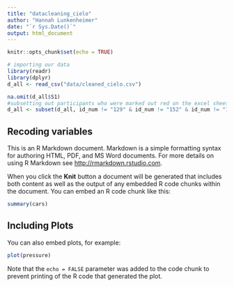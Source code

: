 ```yaml
---
title: "datacleaning_cielo"
author: "Hannah Lunkenheimer"
date: "`r Sys.Date()`"
output: html_document
---
```


```r
knitr::opts_chunk$set(echo = TRUE)

# importing our data
library(readr)
library(dplyr)
d_all <- read_csv("data/cleaned_cielo.csv")

na.omit(d_all$S1)
#subsetting out participants who were marked out red on the excel sheet (exlucded from analyses)
d_all <- subset(d_all, id_num != "129" & id_num != "152" & id_num != "175" & id_num != "277")

```

## Recoding variables

This is an R Markdown document. Markdown is a simple formatting syntax for authoring HTML, PDF, and MS Word documents. For more details on using R Markdown see <http://rmarkdown.rstudio.com>.

When you click the **Knit** button a document will be generated that includes both content as well as the output of any embedded R code chunks within the document. You can embed an R code chunk like this:

```r
summary(cars)
```

## Including Plots

You can also embed plots, for example:

```r
plot(pressure)
```

Note that the `echo = FALSE` parameter was added to the code chunk to prevent printing of the R code that generated the plot.

